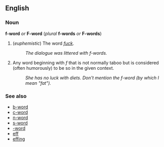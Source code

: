 ==English==
===Noun===
'''f-word''' ''or'' '''F-word''' (''plural'' '''f-words''' ''or'' '''F-words''')

#(''euphemistic'') The word ''[[fuck]]''.
#:''The dialogue was littered with f-words.''
#Any word beginning with ''f'' that is not normally taboo but is considered (often humorously) to be so in the given context.
#:''She has no luck with diets.  Don't mention the f-word (by which I mean "fat").''

===See also===
*[[b-word]]
*[[c-word]]
*[[n-word]]
*[[s-word]]
*[[-word]]
*[[eff]]
*[[effing]]